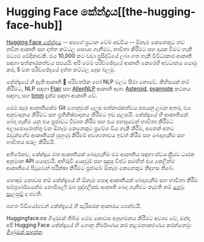 # Hugging Face කේන්ද්‍රය[[the-hugging-face-hub]]

<CourseFloatingBanner chapter={4} classNames="absolute z-10 right-0 top-0" />

[Hugging Face කේන්ද්‍රය](https://huggingface.co/) -- අපගේ ප්‍රධාන වෙබ් අඩවිය -- ඕනෑම කෙනෙකුට නව නවීන ආකෘති සහ දත්ත කට්ටල සොයා ගැනීමට, භාවිතා කිරීමට සහ දායක වීමට හැකි මධ්‍යම වේදිකාවකි. එය 10,000 කට වඩා ප්‍රසිද්ධියේ ලබා ගත හැකි විවිධාකාර ආකෘති සඳහා සත්කාරකත්වය සපයයි. අපි මෙම පරිච්ඡේදයේ ආකෘති කෙරෙහි අවධානය යොමු කර, 5 වන පරිච්ඡේදයේ දත්ත කට්ටල දෙස බලමු.

කේන්ද්‍රයේ හි ඇති ආකෘති 🤗 පරිවර්තක හෝ NLP වලට සීමා නොවේ. කිහිපයක් නම් කිරීමට, NLP සඳහා [Flair](https://github.com/flairNLP/flair) සහ [AllenNLP](https://github.com/allenai/allennlp) ආකෘති ඇත. [Asteroid](https://github.com/asteroid-team/asteroid), [pyannote](https://github.com/pyannote/pyannote-audio) කථනය සඳහා, සහ [timm](https://github.com/rwightman/pytorch-image-models) දැක්ම සඳහා ආකෘති වේ.

මෙම සෑම ආකෘතියක්ම Git ගොනුවක් ලෙස සත්කාරකත්වය සපයනු ලබන අතර, එය අනුවාදනය කිරීමට සහ ප්‍රතිනිෂ්පාදනය කිරීමට ඉඩ සලසයි. කේන්ද්‍රයේ හි ආකෘතියක් බෙදා ගැනීම යනු එය ප්‍රජාවට විවෘත කිරීම සහ එය පහසුවෙන් භාවිතා කිරීමට බලාපොරොත්තු වන ඕනෑම කෙනෙකුට ප්‍රවේශ විය හැකි කිරීම, අනෙක් අතට ඔවුන්ගේම ආකෘතියක් පුහුණු කිරීමේ අවශ්‍යතාවය ඉවත් කිරීම සහ බෙදාගැනීම සහ භාවිතය සරල කිරීමයි.

අතිරේකව, කේන්ද්‍රය මත ආකෘතියක් බෙදාගැනීම එම ආකෘතිය සඳහා ස්වයංක්‍රීයව ධාරක අනුමාන API යොදවයි. අභිරුචි යෙදවුම් සහ සුදුසු විජට් සමඟින් එය කෙලින්ම ආකෘතියේ පිටුවෙන් පරීක්ෂා කිරීමට ප්‍රජාවේ ඕනෑම කෙනෙකුට නිදහස තිබේ.

හොඳම කොටස නම් කේන්ද්‍රයේ හි ඕනෑම පොදු ආකෘතියක් බෙදාගැනීම සහ භාවිතා කිරීම සම්පූර්ණයෙන්ම නොමිලේ! ඔබ පුද්ගලිකව ආකෘති බෙදා ගැනීමට කැමති නම් [ගෙවූ සැලසුම්](https://huggingface.co/pricing) ද පවතී.

පහත වීඩියෝවෙන් කේන්ද්‍රයේ හි සැරිසරන ආකාරය පෙන්වයි.

<Youtube id="XvSGPZFEjDY" />

Huggingface.co ගිණුමක් තිබීම මෙම කොටස අනුගමනය කිරීමට අවශ්‍ය වේ, මන්ද අපි Hugging Face කේන්ද්‍රයේ හි ගොනු නිර්මාණය කර කළමනාකරණය කරන්නෙමු: [ගිණුමක් සාදන්න](https://huggingface.co/join)
